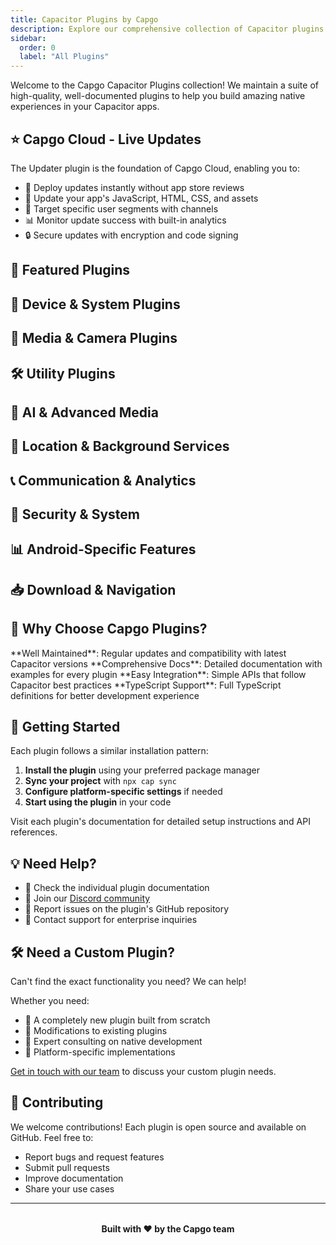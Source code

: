 ```yaml
---
title: Capacitor Plugins by Capgo
description: Explore our comprehensive collection of Capacitor plugins to extend your app's native capabilities with powerful features.
sidebar:
  order: 0
  label: "All Plugins"
---
```



Welcome to the Capgo Capacitor Plugins collection! We maintain a suite of high-quality, well-documented plugins to help you build amazing native experiences in your Capacitor apps.

## ⭐ Capgo Cloud - Live Updates

<LinkCard
  title="Capacitor Updater"
  description="The core plugin powering Capgo Cloud - deliver instant updates to your Capacitor apps without app store delays. Push fixes and features directly to your users."
  href="/docs/plugins/updater/"
/>

The Updater plugin is the foundation of Capgo Cloud, enabling you to:
- 🚀 Deploy updates instantly without app store reviews
- 📱 Update your app's JavaScript, HTML, CSS, and assets
- 🎯 Target specific user segments with channels
- 📊 Monitor update success with built-in analytics
- 🔒 Secure updates with encryption and code signing

## 🚀 Featured Plugins

<CardGrid>
  <LinkCard
    title="Social Login"
    description="Seamless authentication with Google, Apple, and Facebook. One plugin for all major social providers."
    href="/docs/plugins/social-login/"
  />
  <LinkCard
    title="Native Purchases"
    description="Implement in-app purchases and subscriptions with a unified API for iOS and Android."
    href="/docs/plugins/capacitor-native-purchases/"
  />
  <LinkCard
    title="Camera Preview"
    description="Display real-time camera feed in your app with full control over capture and settings."
    href="/docs/plugins/capacitor-camera-preview/"
  />
  <LinkCard
    title="Data Storage SQLite"
    description="Fast and secure key-value storage powered by SQLite with optional encryption."
    href="/docs/plugins/data-storage-sqlite/"
  />
</CardGrid>

## 📱 Device & System Plugins

<CardGrid>
  <LinkCard
    title="Native Market"
    description="Link to app stores for ratings, reviews, and app updates."
    href="/docs/plugins/capacitor-native-market/"
  />
  <LinkCard
    title="Native Biometric"
    description="Access biometric authentication APIs for secure app access."
    href="/docs/plugins/native-biometric/"
  />
  <LinkCard
    title="Shake"
    description="Detect shake gestures for interactive features and debug menus."
    href="/docs/plugins/shake/"
  />
  <LinkCard
    title="Navigation Bar"
    description="Customize Android navigation bar color to match your app theme."
    href="/docs/plugins/navigation-bar/"
  />
  <LinkCard
    title="Home Indicator"
    description="Control iOS home indicator visibility for immersive experiences."
    href="/docs/plugins/capacitor-home-indicator/"
  />
  <LinkCard
    title="NFC"
    description="Read and write NFC tags with native support for iOS and Android."
    href="/docs/plugins/nfc/"
  />
  <LinkCard
    title="Barometer"
    description="Access device barometer for atmospheric pressure and altitude readings."
    href="/docs/plugins/barometer/"
  />
  <LinkCard
    title="Accelerometer"
    description="Read device accelerometer for motion detection and orientation tracking."
    href="/docs/plugins/accelerometer/"
  />
</CardGrid>

## 🎥 Media & Camera Plugins

<CardGrid>
  <LinkCard
    title="Screen Recorder"
    description="Record your device screen for tutorials, demos, or user feedback."
    href="/docs/plugins/screen-recorder/"
  />
  <LinkCard
    title="IVS Player"
    description="Amazon IVS integration for ultra-low latency live streaming."
    href="/docs/plugins/capacitor-ivs-player/"
  />
  <LinkCard
    title="Native Audio"
    description="High-performance native audio engine for games and apps."
    href="/docs/plugins/capacitor-native-audio/"
  />
  <LinkCard
    title="Mute"
    description="Detect if the device mute switch is enabled or disabled."
    href="/docs/plugins/mute/"
  />
  <LinkCard
    title="Video Player"
    description="Native video playback with subtitles, fullscreen, and comprehensive controls."
    href="/docs/plugins/video-player/"
  />
  <LinkCard
    title="YouTube Player"
    description="Embed YouTube videos with full player API control and event handling."
    href="/docs/plugins/youtube-player/"
  />
  <LinkCard
    title="FFmpeg"
    description="Video encoding and processing powered by FFmpeg for compression and conversion."
    href="/docs/plugins/ffmpeg/"
  />
  <LinkCard
    title="Volume Buttons"
    description="Listen to hardware volume button presses for custom controls."
    href="/docs/plugins/volume-buttons/"
  />
  <LinkCard
    title="Audio Recorder"
    description="Record audio on iOS, Android, and Web with simple controls."
    href="/docs/plugins/audio-recorder/"
  />
</CardGrid>

## 🛠️ Utility Plugins

<CardGrid>
  <LinkCard
    title="Uploader"
    description="Background file upload with progress tracking and resumable uploads."
    href="/docs/plugins/uploader/"
  />
  <LinkCard
    title="Flash"
    description="Control device flashlight/torch for utility and camera features."
    href="/docs/plugins/flash/"
  />
  <LinkCard
    title="Native Geocoder"
    description="Forward and reverse geocoding using native platform APIs."
    href="/docs/plugins/nativegeocoder/"
  />
  <LinkCard
    title="InAppBrowser"
    description="Open web content in a customizable in-app browser."
    href="/docs/plugins/inappbrowser/"
  />
  <LinkCard
    title="Crisp"
    description="Integrate Crisp chat support directly into your mobile app."
    href="/docs/plugins/crisp/"
  />
  <LinkCard
    title="Live Reload"
    description="Connect to your dev server for instant hot reloading during development."
    href="/docs/plugins/live-reload/"
  />
  <LinkCard
    title="Contacts"
    description="Access and manage device contacts with read and write capabilities."
    href="/docs/plugins/contacts/"
  />
</CardGrid>

## 🤖 AI & Advanced Media

<CardGrid>
  <LinkCard
    title="LLM"
    description="Run Large Language Models locally with Apple Intelligence support."
    href="/docs/plugins/llm/"
  />
  <LinkCard
    title="StreamCall"
    description="Enable high-quality video streaming and calling capabilities."
    href="/docs/plugins/streamcall/"
  />
  <LinkCard
    title="JW Player"
    description="Professional video player with advanced streaming features."
    href="/docs/plugins/jw-player/"
  />
  <LinkCard
    title="Ricoh 360 Camera"
    description="Control and capture from Ricoh 360 degree cameras."
    href="/docs/plugins/ricoh360-camera/"
  />
</CardGrid>

## 📍 Location & Background Services

<CardGrid>
  <LinkCard
    title="Background Geolocation"
    description="Track device location in background with battery optimization."
    href="/docs/plugins/background-geolocation/"
  />
  <LinkCard
    title="Alarm"
    description="Schedule native alarms and notifications even when app is closed."
    href="/docs/plugins/alarm/"
  />
  <LinkCard
    title="iBeacon"
    description="Proximity detection and beacon region monitoring for location-based features."
    href="/docs/plugins/ibeacon/"
  />
</CardGrid>

## 📞 Communication & Analytics

<CardGrid>
  <LinkCard
    title="Twilio Voice"
    description="Make and receive phone calls using Twilio Voice API."
    href="/docs/plugins/twilio-voice/"
  />
  <LinkCard
    title="GTM"
    description="Google Tag Manager integration for analytics and tracking."
    href="/docs/plugins/gtm/"
  />
  <LinkCard
    title="AppInsights"
    description="Application insights and analytics using the Apptopia AppInsights SDK."
    href="/docs/plugins/appinsights/"
  />
  <LinkCard
    title="WeChat"
    description="WeChat SDK integration for authentication, sharing, payments, and mini-programs."
    href="/docs/plugins/wechat/"
  />
</CardGrid>

## 🔐 Security & System

<CardGrid>
  <LinkCard
    title="Is Root"
    description="Detect if device is rooted or jailbroken for security."
    href="/docs/plugins/is-root/"
  />
  <LinkCard
    title="Persistent Account"
    description="Maintain user accounts across app reinstalls."
    href="/docs/plugins/persistent-account/"
  />
  <LinkCard
    title="Autofill Save Password"
    description="Enable password autofill and save functionality."
    href="/docs/plugins/autofill-save-password/"
  />
</CardGrid>

## 📊 Android-Specific Features

<CardGrid>
  <LinkCard
    title="Android Usage Stats"
    description="Access Android app usage statistics and screen time data."
    href="/docs/plugins/android-usagestatsmanager/"
  />
  <LinkCard
    title="Android Inline Install"
    description="Enable inline app installation on Android devices."
    href="/docs/plugins/android-inline-install/"
  />
  <LinkCard
    title="Age Signals"
    description="Access Google Play Age Signals to detect supervised accounts and verified users."
    href="/docs/plugins/age-signals/"
  />
</CardGrid>

## 📥 Download & Navigation

<CardGrid>
  <LinkCard
    title="Downloader"
    description="Background file downloads with progress tracking."
    href="/docs/plugins/downloader/"
  />
  <LinkCard
    title="Launch Navigator"
    description="Launch navigation apps with addresses and coordinates."
    href="/docs/plugins/launch-navigator/"
  />
</CardGrid>

## 🎯 Why Choose Capgo Plugins?

<Card icon="approve-check">
  **Well Maintained**: Regular updates and compatibility with latest Capacitor versions
</Card>
<Card icon="open-book">
  **Comprehensive Docs**: Detailed documentation with examples for every plugin
</Card>
<Card icon="puzzle">
  **Easy Integration**: Simple APIs that follow Capacitor best practices
</Card>
<Card icon="setting">
  **TypeScript Support**: Full TypeScript definitions for better development experience
</Card>

## 🚀 Getting Started

Each plugin follows a similar installation pattern:

1. **Install the plugin** using your preferred package manager
2. **Sync your project** with `npx cap sync`
3. **Configure platform-specific settings** if needed
4. **Start using the plugin** in your code

Visit each plugin's documentation for detailed setup instructions and API references.

## 💡 Need Help?

- 📖 Check the individual plugin documentation
- 💬 Join our [Discord community](https://discord.capgo.app)
- 🐛 Report issues on the plugin's GitHub repository
- 📧 Contact support for enterprise inquiries

## 🛠️ Need a Custom Plugin?

Can't find the exact functionality you need? We can help!

<LinkCard
  title="Custom Plugin Development"
  description="Our team specializes in building custom Capacitor plugins tailored to your specific requirements. From complex native integrations to unique device features, we've got you covered."
  href="/consulting/"
  icon="external"
/>

Whether you need:
- 🔧 A completely new plugin built from scratch
- 🔄 Modifications to existing plugins
- 🤝 Expert consulting on native development
- 📱 Platform-specific implementations

[Get in touch with our team](/consulting/) to discuss your custom plugin needs.

## 🤝 Contributing

We welcome contributions! Each plugin is open source and available on GitHub. Feel free to:

- Report bugs and request features
- Submit pull requests
- Improve documentation
- Share your use cases

---

<div style="text-align: center; margin-top: 2rem;">
  <strong>Built with ❤️ by the Capgo team</strong>
</div>
